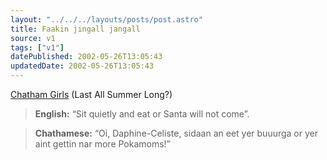 ```yaml
---
layout: "../../../layouts/posts/post.astro"
title: Faakin jingall jangall
source: v1
tags: ["v1"]
datePublished: 2002-05-26T13:05:43
updatedDate: 2002-05-26T13:05:43
---
```


[Chatham Girls][1] (Last All Summer Long?)

> **English:** &#8220;Sit quietly and eat or Santa will not come&#8221;.

> **Chathamese:** &#8220;Oi, Daphine-Celiste, sidaan an eet yer buuurga or yer aint gettin nar more Pokamoms!&#8221;

[1]: http://www.geocities.com/chatham_girls/home.htm "The Official Chatham Girl website (check for Google's cached version if it's down"
